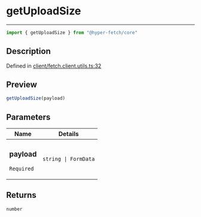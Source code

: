 

# getUploadSize

<div class="api-docs__separator" data-reactroot="">

---

</div><div class="api-docs__import" data-reactroot="">

```ts
import { getUploadSize } from "@hyper-fetch/core"
```

</div><div class="api-docs__section">

## Description

</div><div class="api-docs__description"><span class="api-docs__do-not-parse">



</span></div><p class="api-docs__definition">

Defined in [client/fetch.client.utils.ts:32](https://github.com/BetterTyped/hyper-fetch/blob/993719ed/packages/core/src/client/fetch.client.utils.ts#L32)

</p><div class="api-docs__section">

## Preview

</div><div class="api-docs__preview fn">

```ts
getUploadSize(payload)
```

</div><div class="api-docs__section">

## Parameters

</div><div class="api-docs__parameters"><table><thead><tr><th>Name</th><th>Details</th></tr></thead><tbody><tr param-data="payload"><td class="api-docs__param-name required">

### payload 

`Required`

</td><td class="api-docs__param-type">

`string | FormData`

</td></tr></tbody></table></div><div class="api-docs__section">

## Returns

</div><div class="api-docs__returns">

```ts
number
```

</div>